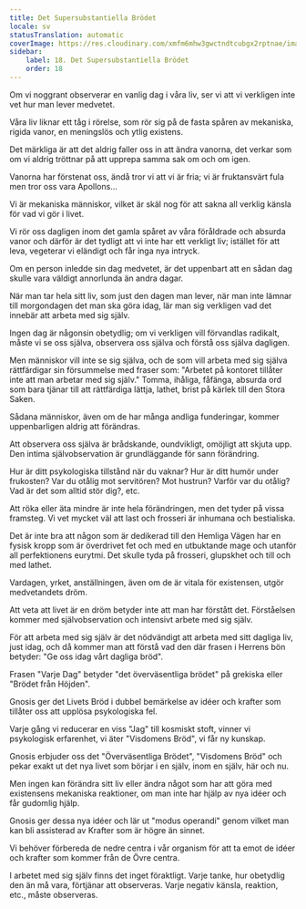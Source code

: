 ```yaml
---
title: Det Supersubstantiella Brödet
locale: sv
statusTranslation: automatic
coverImage: https://res.cloudinary.com/xmfm6mhw3gwctndtcubgx2rptnae/image/upload/v1740468922/small_cover_tratado_de_psicologia_revolucionaria_a4c0dca4e0.webp
sidebar:
    label: 18. Det Supersubstantiella Brödet
    order: 18
---
```

Om vi noggrant observerar en vanlig dag i våra liv, ser vi att vi verkligen inte vet hur man lever medvetet.

Våra liv liknar ett tåg i rörelse, som rör sig på de fasta spåren av mekaniska, rigida vanor, en meningslös och ytlig existens.

Det märkliga är att det aldrig faller oss in att ändra vanorna, det verkar som om vi aldrig tröttnar på att upprepa samma sak om och om igen.

Vanorna har förstenat oss, ändå tror vi att vi är fria; vi är fruktansvärt fula men tror oss vara Apollons...

Vi är mekaniska människor, vilket är skäl nog för att sakna all verklig känsla för vad vi gör i livet.

Vi rör oss dagligen inom det gamla spåret av våra föråldrade och absurda vanor och därför är det tydligt att vi inte har ett verkligt liv; istället för att leva, vegeterar vi eländigt och får inga nya intryck.

Om en person inledde sin dag medvetet, är det uppenbart att en sådan dag skulle vara väldigt annorlunda än andra dagar.

När man tar hela sitt liv, som just den dagen man lever, när man inte lämnar till morgondagen det man ska göra idag, lär man sig verkligen vad det innebär att arbeta med sig själv.

Ingen dag är någonsin obetydlig; om vi verkligen vill förvandlas radikalt, måste vi se oss själva, observera oss själva och förstå oss själva dagligen.

Men människor vill inte se sig själva, och de som vill arbeta med sig själva rättfärdigar sin försummelse med fraser som: "Arbetet på kontoret tillåter inte att man arbetar med sig själv." Tomma, ihåliga, fåfänga, absurda ord som bara tjänar till att rättfärdiga lättja, lathet, brist på kärlek till den Stora Saken.

Sådana människor, även om de har många andliga funderingar, kommer uppenbarligen aldrig att förändras.

Att observera oss själva är brådskande, oundvikligt, omöjligt att skjuta upp. Den intima självobservation är grundläggande för sann förändring.

Hur är ditt psykologiska tillstånd när du vaknar? Hur är ditt humör under frukosten? Var du otålig mot servitören? Mot hustrun? Varför var du otålig? Vad är det som alltid stör dig?, etc.

Att röka eller äta mindre är inte hela förändringen, men det tyder på vissa framsteg. Vi vet mycket väl att last och frosseri är inhumana och bestialiska.

Det är inte bra att någon som är dedikerad till den Hemliga Vägen har en fysisk kropp som är överdrivet fet och med en utbuktande mage och utanför all perfektionens eurytmi. Det skulle tyda på frosseri, glupskhet och till och med lathet.

Vardagen, yrket, anställningen, även om de är vitala för existensen, utgör medvetandets dröm.

Att veta att livet är en dröm betyder inte att man har förstått det. Förståelsen kommer med självobservation och intensivt arbete med sig själv.

För att arbeta med sig själv är det nödvändigt att arbeta med sitt dagliga liv, just idag, och då kommer man att förstå vad den där frasen i Herrens bön betyder: "Ge oss idag vårt dagliga bröd".

Frasen "Varje Dag" betyder "det överväsentliga brödet" på grekiska eller "Brödet från Höjden".

Gnosis ger det Livets Bröd i dubbel bemärkelse av idéer och krafter som tillåter oss att upplösa psykologiska fel.

Varje gång vi reducerar en viss "Jag" till kosmiskt stoft, vinner vi psykologisk erfarenhet, vi äter "Visdomens Bröd", vi får ny kunskap.

Gnosis erbjuder oss det "Överväsentliga Brödet", "Visdomens Bröd" och pekar exakt ut det nya livet som börjar i en själv, inom en själv, här och nu.

Men ingen kan förändra sitt liv eller ändra något som har att göra med existensens mekaniska reaktioner, om man inte har hjälp av nya idéer och får gudomlig hjälp.

Gnosis ger dessa nya idéer och lär ut "modus operandi" genom vilket man kan bli assisterad av Krafter som är högre än sinnet.

Vi behöver förbereda de nedre centra i vår organism för att ta emot de idéer och krafter som kommer från de Övre centra.

I arbetet med sig själv finns det inget föraktligt. Varje tanke, hur obetydlig den än må vara, förtjänar att observeras. Varje negativ känsla, reaktion, etc., måste observeras.

